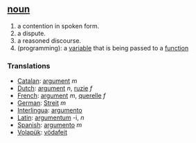 == [[noun]] ==
# a contention in spoken form.
# a dispute.
# a reasoned discourse.
# (programming): a [[variable]] that is being passed to a [[function]]

=== Translations ===
*[[Catalan]]: [[argument]] ''m''
*[[Dutch]]: [[argument]] ''n'', [[ruzie]] ''f''
*[[French]]: [[argument]] ''m'', [[querelle]] ''f''
*[[German]]: [[Streit]] ''m''
*[[Interlingua]]: [[argumento]]
*[[Latin]]: [[argumentum]] -i, ''n''
*[[Spanish]]: [[argumento]] ''m''
*[[Volapük]]: [[vödafeit]]